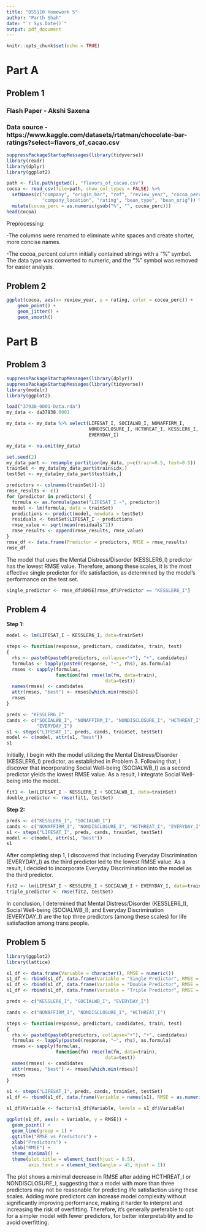 ```yaml
---
title: "DS5110 Homework 5"
author: "Parth Shah"
date: "`r Sys.Date()`"
output: pdf_document
---
```


```r
knitr::opts_chunk$set(echo = TRUE)
```

# Part A

## Problem 1

### Flash Paper - Akshi Saxena
### Data source - https://www.kaggle.com/datasets/rtatman/chocolate-bar-ratings?select=flavors_of_cacao.csv

```r
suppressPackageStartupMessages(library(tidyverse))
library(readr)
library(dplyr)
library(ggplot2)

path <- file.path(getwd(), "flavors_of_cacao.csv")
cocoa <- read_csv(file=path, show_col_types = FALSE) %>%
  setNames(c("company", "origin_bar", "ref", "review_year", "cocoa_perc", 
             "company_location", "rating", "bean_type", "bean_orig")) %>%
  mutate(cocoa_perc = as.numeric(gsub("%", "", cocoa_perc)))
head(cocoa)
```

Preprocessing:

-The columns were renamed to eliminate white spaces and create shorter, more concise names.  

-The cocoa_percent column initially contained strings with a "%" symbol. The data type was converted to numeric, and the "%" symbol was removed for easier analysis.

## Problem 2

```r
ggplot(cocoa, aes(x= review_year, y = rating, color = cocoa_perc)) + 
    geom_point() + 
    geom_jitter() +
    geom_smooth()
```

# Part B

## Problem 3

```r
suppressPackageStartupMessages(library(dplyr))
suppressPackageStartupMessages(library(tidyverse))
library(modelr)
library(ggplot2)

load("37938-0001-Data.rda")
my_data <- da37938.0001

my_data <- my_data %>% select(LIFESAT_I, SOCIALWB_I, NONAFFIRM_I, 
                              NONDISCLOSURE_I, HCTHREAT_I, KESSLER6_I, 
                              EVERYDAY_I)

my_data <- na.omit(my_data)

set.seed(2)
my_data_part <- resample_partition(my_data, p=c(train=0.5, test=0.5))
trainSet <- my_data[my_data_part$train$idx,]
testSet <- my_data[my_data_part$test$idx,]
```

```r
predictors <- colnames(trainSet)[-1]
rmse_results <- c()
for (predictor in predictors) {
  formula <- as.formula(paste("LIFESAT_I ~", predictor))
  model <- lm(formula, data = trainSet)
  predictions <- predict(model, newdata = testSet)
  residuals <- testSet$LIFESAT_I - predictions
  rmse_value <- sqrt(mean(residuals^2))
  rmse_results <- append(rmse_results, rmse_value)
}
rmse_df <- data.frame(Predictor = predictors, RMSE = rmse_results)
rmse_df
```

The model that uses the Mental Distress/Disorder (KESSLER6_I) predictor has the lowest RMSE value. Therefore, among these scales, it is the most effective single predictor for life satisfaction, as determined by the model's performance on the test set.

```r
single_predictor <- rmse_df$RMSE[rmse_df$Predictor == "KESSLER6_I"]
```


## Problem 4

**Step 1:**

```r
model <- lm(LIFESAT_I ~ KESSLER6_I, data=trainSet)
```

```r
steps <- function(response, predictors, candidates, train, test)
{
  rhs <- paste0(paste0(predictors, collapse="+"), "+", candidates)
  formulas <- lapply(paste0(response, "~", rhs), as.formula)
  rmses <- sapply(formulas,
                  function(fm) rmse(lm(fm, data=train),
                                    data=test))
  names(rmses) <- candidates
  attr(rmses, "best") <- rmses[which.min(rmses)]
  rmses
}
```

```r
preds <- "KESSLER6_I"
cands <- c("SOCIALWB_I", "NONAFFIRM_I", "NONDISCLOSURE_I", "HCTHREAT_I", 
           "EVERYDAY_I")
s1 <- steps("LIFESAT_I", preds, cands, trainSet, testSet)
model <- c(model, attr(s1, "best"))
s1
```

Initially, I begin with the model utilizing the Mental Distress/Disorder (KESSLER6_I) predictor, as established in Problem 3. Following that, I discover that incorporating Social Well-being (SOCIALWB_I) as a second predictor yields the lowest RMSE value. As a result, I integrate Social Well-being into the model.

```r
fit1 <- lm(LIFESAT_I ~ KESSLER6_I + SOCIALWB_I, data=trainSet)
double_predictor <- rmse(fit1, testSet)
```

**Step 2:**

```r
preds <- c("KESSLER6_I", "SOCIALWB_I")
cands <- c("NONAFFIRM_I", "NONDISCLOSURE_I", "HCTHREAT_I", "EVERYDAY_I")
s1 <- steps("LIFESAT_I", preds, cands, trainSet, testSet)
model <- c(model, attr(s1, "best"))
s1
```

After completing step 1, I discovered that including Everyday Discrimination (EVERYDAY_I) as the third predictor led to the lowest RMSE value. As a result, I decided to incorporate Everyday Discrimination into the model as the third predictor.

```r
fit2 <- lm(LIFESAT_I ~ KESSLER6_I + SOCIALWB_I + EVERYDAY_I, data=trainSet)
triple_predictor <- rmse(fit2, testSet)
```

In conclusion, I determined that Mental Distress/Disorder (KESSLER6_I), Social Well-being (SOCIALWB_I), and Everyday Discrimination (EVERYDAY_I) are the top three predictors (among these scales) for life satisfaction among trans people.

## Problem 5

```r
library(ggplot2)
library(lattice)

s1_df <- data.frame(Variable = character(), RMSE = numeric())
s1_df <- rbind(s1_df, data.frame(Variable = "Single Predictor", RMSE = single_predictor))
s1_df <- rbind(s1_df, data.frame(Variable = "Double Predictor", RMSE = double_predictor))
s1_df <- rbind(s1_df, data.frame(Variable = "Triple Predictor", RMSE = triple_predictor))

preds <- c("KESSLER6_I", "SOCIALWB_I", "EVERYDAY_I")

cands <- c("NONAFFIRM_I", "NONDISCLOSURE_I", "HCTHREAT_I")

steps <- function(response, predictors, candidates, train, test)
{
  rhs <- paste0(paste0(predictors, collapse="+"), "+", candidates)
  formulas <- lapply(paste0(response, "~", rhs), as.formula)
  rmses <- sapply(formulas,
                  function(fm) rmse(lm(fm, data=train),
                                    data=test))
  names(rmses) <- candidates
  attr(rmses, "best") <- rmses[which.min(rmses)]
  rmses
}

s1 <- steps("LIFESAT_I", preds, cands, trainSet, testSet)
s1_df <- rbind(s1_df, data.frame(Variable = names(s1), RMSE = as.numeric(s1)))

s1_df$Variable <- factor(s1_df$Variable, levels = s1_df$Variable)

ggplot(s1_df, aes(x = Variable, y = RMSE)) +
  geom_point() +
  geom_line(group = 1) +
  ggtitle("RMSE vs Predictors") +
  xlab("Predictors") +
  ylab("RMSE") +
  theme_minimal() +
  theme(plot.title = element_text(hjust = 0.5), 
        axis.text.x = element_text(angle = 45, hjust = 1))
```

The plot shows a minimal decrease in RMSE after adding HCTHREAT_I or NONDISCLOSURE_I, suggesting that a model with more than three predictors may not be reasonable for predicting life satisfaction using these scales. Adding more predictors can increase model complexity without significantly improving performance, making it harder to interpret and increasing the risk of overfitting. Therefore, it's generally preferable to opt for a simpler model with fewer predictors,  for better interpretability and to avoid overfitting.